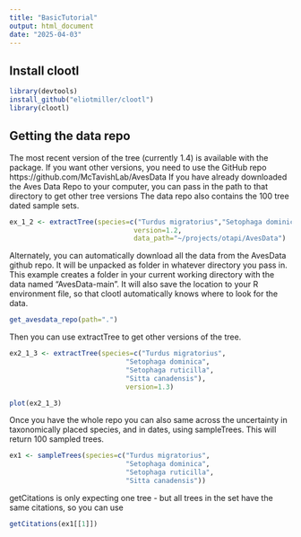 ```yaml
---
title: "BasicTutorial"
output: html_document
date: "2025-04-03"
---
```



## Install clootl


```r
library(devtools)  
install_github("eliotmiller/clootl")
library(clootl)
```

## Getting the data repo

The most recent version of the tree (currently 1.4) is available with the package.
If you want other versions, you need to use the GitHub repo https://github.com/McTavishLab/AvesData
If you have already downloaded the Aves Data Repo to your computer,
you can pass in the path to that directory to get other tree versions
The data repo also contains the 100 tree dated sample sets. 

```r
ex_1_2 <- extractTree(species=c("Turdus migratorius","Setophaga dominica", "Setophaga ruticilla", "Sitta canadensis"),
                               version=1.2,
                               data_path="~/projects/otapi/AvesData")
```


Alternately, you can automatically download all the data from the AvesData github repo.
It will be unpacked as folder in whatever directory you pass in. 
This example creates a folder in your current working directory with the data named "AvesData-main".
It will also save the location to your R environment file, so that clootl automatically knows where to look for the data.
```r
get_avesdata_repo(path=".") 
```
Then you can use extractTree to get other versions of the tree.

```r

ex2_1_3 <- extractTree(species=c("Turdus migratorius",
                             "Setophaga dominica",
                             "Setophaga ruticilla",
                             "Sitta canadensis"),
                             version=1.3)

plot(ex2_1_3)
```

Once you have the whole repo you can also same across the uncertainty in taxonomically placed species, and in dates, using sampleTrees. This will return 100 sampled trees.

```r
ex1 <- sampleTrees(species=c("Turdus migratorius",
                             "Setophaga dominica",
                             "Setophaga ruticilla",
                             "Sitta canadensis"))
```

getCitations is only expecting one tree - but all trees in the set have the same citations, so you can use 
```r
getCitations(ex1[[1]])
```

